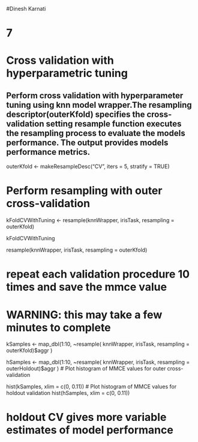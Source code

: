 #Dinesh Karnati 

# 7
# Cross validation with hyperparametric tuning
## Perform cross validation with hyperparameter tuning using knn model wrapper.The resampling descriptor(outerKfold) specifies the cross-validation setting resample function executes the resampling process to evaluate the models performance. The output provides models performance metrics.
outerKfold <- makeResampleDesc("CV", iters = 5, stratify = TRUE)

# Perform resampling with outer cross-validation
kFoldCVWithTuning <- resample(knnWrapper, irisTask, 
                              resampling = outerKfold)

kFoldCVWithTuning

resample(knnWrapper, irisTask, resampling = outerKfold)

# repeat each validation procedure 10 times and save the mmce value 
# WARNING: this may take a few minutes to complete

kSamples <- map_dbl(1:10, ~resample(
  knnWrapper, irisTask, resampling = outerKfold)$aggr
)

hSamples <- map_dbl(1:10, ~resample(
  knnWrapper, irisTask, resampling = outerHoldout)$aggr
)
# Plot histogram of MMCE values for outer cross-validation

hist(kSamples, xlim = c(0, 0.11))
# Plot histogram of MMCE values for holdout validation
hist(hSamples, xlim = c(0, 0.11))

# holdout CV gives more variable estimates of model performance 
